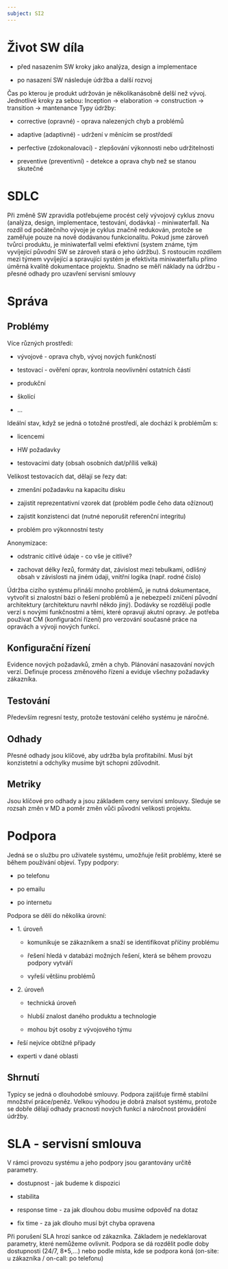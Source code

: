 ```yaml
---
subject: SI2
---
```


# Život SW díla

-   před nasazením SW kroky jako analýza, design a implementace

-   po nasazení SW následuje údržba a další rozvoj

Čas po kterou je produkt udržován je několikanásobně delší než vývoj.
Jednotlivé kroky za sebou: Inception $\rightarrow$ elaboration
$\rightarrow$ construction $\rightarrow$ transition $\rightarrow$
mantenance Typy údržby:

-   corrective (opravné) - oprava nalezených chyb a problémů

-   adaptive (adaptivné) - udržení v měnícím se prostřdedí

-   perfective (zdokonalovací) - zlepšování výkonnosti nebo
    udržitelnosti

-   preventive (preventivní) - detekce a oprava chyb než se stanou
    skutečné

# SDLC

Při změně SW zpravidla potřebujeme procést celý vývojový cyklus znovu
(analýza, design, implementace, testování, dodávka) - miniwaterfall. Na
rozdíl od počátečního vývoje je cyklus značně redukován, protože se
zaměřuje pouze na nově dodávanou funkcionalitu. Pokud jsme zároveň
tvůrci produktu, je miniwaterfall velmi efektivní (system známe, tým
vyvíjející původní SW se zároveň stará o jeho údržbu). S rostoucím
rozdílem mezi týmem vyvíjející a spravující systém je efektivita
miniwaterfallu přímo úměrná kvalitě dokumentace projektu. Snadno se měří
náklady na údržbu - přesné odhady pro uzavření servisní smlouvy

# Správa

## Problémy

Více různých prostředí:

-   vývojové - oprava chyb, vývoj nových funkčností

-   testovací - ověření oprav, kontrola neovlivnění ostatních částí

-   produkční

-   školící

-   ...

Ideální stav, když se jedná o totožné prostředí, ale dochází k problémům
s:

-   licencemi

-   HW požadavky

-   testovacími daty (obsah osobních dat/příliš velká)

Velikost testovacích dat, dělají se řezy dat:

-   zmenšní požadavku na kapacitu disku

-   zajistit reprezentativní vzorek dat (problém podle čeho data
    ožíznout)

-   zajistit konzistenci dat (nutné neporušit referenční integritu)

-   problém pro výkonnostní testy

Anonymizace:

-   odstranic citlivé údaje - co vše je citlivé?

-   zachovat délky řezů, formáty dat, závislost mezi tebulkami, odlišný
    obsah v závislosti na jiném údaji, vnitřní logika (např. rodné
    číslo)

Údržba cizího systému přináší mnoho problémů, je nutná dokumentace,
vytvořit si znalostní bázi o řešení problémů a je nebezpečí zníčení
původní architektury (architekturu navrhl někdo jiný). Dodávky se
rozdělují podle verzí s novými funkčnostmi a těmi, které opravují akutní
opravy. Je potřeba používat CM (konfigurační řízení) pro verzování
současné práce na opravách a vývoji nových funkcí.

## Konfigurační řízení

Evidence nových požadavků, změn a chyb. Plánování nasazování nových
verzí. Definuje process změnového řízení a eviduje všechny požadavky
zákazníka.

## Testování

Především regresní testy, protože testování celého systému je náročné.

## Odhady

Přesné odhady jsou klíčové, aby udržba byla profitabilní. Musí být
konzistetní a odchylky musíme být schopni zdůvodnit.

## Metriky

Jsou klíčové pro odhady a jsou základem ceny servisní smlouvy. Sleduje
se rozsah změn v MD a poměr změn vůči původní velikosti projektu.

# Podpora

Jedná se o službu pro uživatele systému, umožňuje řešit problémy, které
se během používání objeví. Typy podpory:

-   po telefonu

-   po emailu

-   po internetu

Podpora se dělí do několika úrovní:

-   1\. úroveň

    -   komunikuje se zákazníkem a snaží se identifikovat příčiny
        problému

    -   řešení hledá v databázi možných řešení, která se během provozu
        podpory vytváří

    -   vyřeší většinu problémů

-   2\. úroveň

    -   technická úroveň

    -   hlubší znalost daného produktu a technologie

    -   mohou být osoby z vývojového týmu

-   řeší nejvíce obtížné případy

-   experti v dané oblasti

## Shrnutí

Typicy se jedná o dlouhodobé smlouvy. Podpora zajišťuje firmě stabilní
množství práce/peněz. Velkou výhodou je dobrá znalsot systému, protože
se dobře dělají odhady pracnosti nových funkcí a náročnost provádění
údržby.

# SLA - servisní smlouva

V rámci provozu systému a jeho podpory jsou garantovány určitě
parametry.

-   dostupnost - jak budeme k dispozici

-   stabilita

-   response time - za jak dlouhou dobu musíme odpověď na dotaz

-   fix time - za jak dlouho musí být chyba opravena

Při porušení SLA hrozí sankce od zákazníka. Základem je nedeklarovat
parametry, které nemůžeme ovlivnit. Podpora se dá rozdělit podle doby
dostupnosti (24/7, 8\*5,...) nebo podle místa, kde se podpora koná
(on-site: u zákazníka / on-call: po telefonu)
